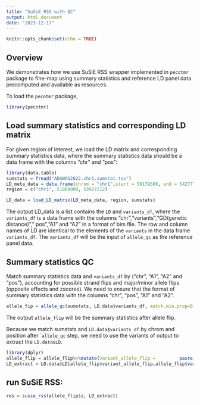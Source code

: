```yaml
---
title: "SuSiE RSS with QC"
output: html_document
date: "2023-12-17"
---
```


```r
knitr::opts_chunk$set(echo = TRUE)
```

## Overview

We demonstrates how we use SuSiE RSS wrapper implemented in `pecotmr` package to fine-map using summary statistics and reference LD panel data precomputed and available as resources.

To load the `pecotmr` package,

```r
library(pecotmr)
```

## Load summary statistics and corresponding LD matrix

For given region of interest, we load the LD matrix and corresponding summary statistics data, where the summary statistics data should be a data frame with the columns "chr" and "pos":

```r
library(data.table)
sumstats = fread("ADGWAS2022.chr1.sumstat.tsv")
LD_meta_data = data.frame(chrom = "chr1",start = 50179506, end = 54277735, path = "ROSMAP_NIA_WGS.leftnorm.filtered.filtered.chr1_50179506_54277735.float16.txt.xz")
region = c("chr1", 51800000, 53927212)
```

```r
LD_data = load_LD_matrix(LD_meta_data, region, sumstats)
```

The output LD_data is a list contains the `LD` and `variants_df`, where the `variants_df` is a data frame with the columns "chr","variants","GD(genetic distance)"," pos","A1" and "A2" in a format of bim file. The row and column names of LD are identical to the elements of the `variants` in the data frame `variants_df`. The `variants_df` will be the input of `allele_qc` as the reference panel data.

## Summary statistics QC

Match summary statistics data and `variants_df` by ("chr", "A1", "A2" and "pos"), accounting for possible strand flips and major/minor allele flips (opposite effects and zscores). We need to ensure that the format of summary statistics data with the columns "chr", "pos", "A1" and "A2".

```r
allele_fip = allele_qc(sumstats, LD.data$variants_df, match.min.prop=0.2, remove_dups=TRUE, flip=TRUE, remove=TRUE)
```

The output `allele_flip` will be the summary statistics after allele flip.

Because we match sumstats and `LD.data$variants_df` by chrom and position after ``allele_qc` step, we need to use the variants of output to extract the `LD.data$LD`.

```r
library(dplyr)
allele_flip = allele_flip%>%mutate(variant_allele_flip =         paste(chr,pos,A1.sumstats,A2.sumstats,sep=":"))
LD_extract = LD.data$LD[allele_flip$variant_allele_flip,allele_flip$variant_allele_flip]
```

## run SuSiE RSS:

```r
res = susie_rss(allele_flip$z, LD_extract)
```
